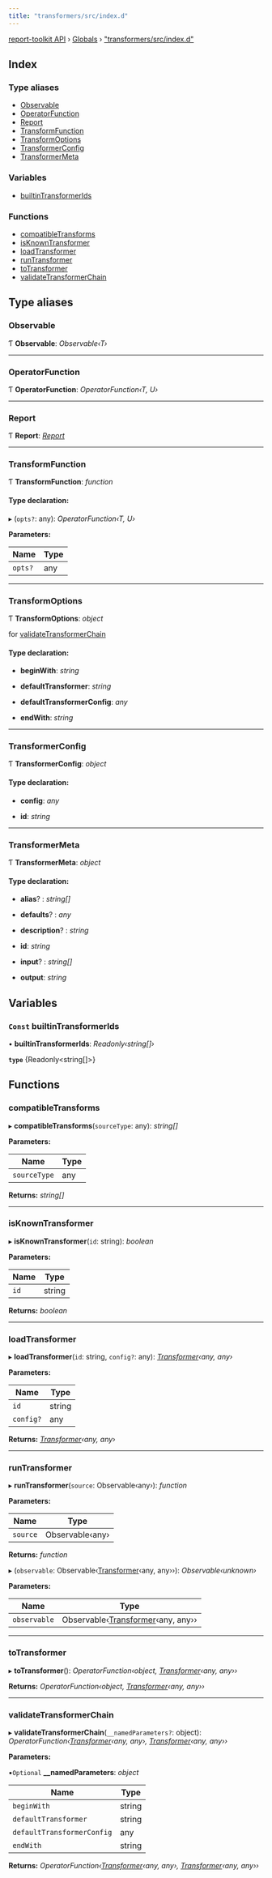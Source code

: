 ```yaml
---
title: "transformers/src/index.d"
---
```


[report-toolkit API](../home.mdx) › [Globals](../home.mdx) › ["transformers/src/index.d"](transformers_src_index_d_.mdx)

## Index

### Type aliases

- [Observable](transformers_src_index_d_#observable)
- [OperatorFunction](transformers_src_index_d_#operatorfunction)
- [Report](transformers_src_index_d_#report)
- [TransformFunction](transformers_src_index_d_#transformfunction)
- [TransformOptions](transformers_src_index_d_#transformoptions)
- [TransformerConfig](transformers_src_index_d_#transformerconfig)
- [TransformerMeta](transformers_src_index_d_#transformermeta)

### Variables

- [builtinTransformerIds](transformers_src_index_d_#const-builtintransformerids)

### Functions

- [compatibleTransforms](transformers_src_index_d_#compatibletransforms)
- [isKnownTransformer](transformers_src_index_d_#isknowntransformer)
- [loadTransformer](transformers_src_index_d_#loadtransformer)
- [runTransformer](transformers_src_index_d_#runtransformer)
- [toTransformer](transformers_src_index_d_#totransformer)
- [validateTransformerChain](transformers_src_index_d_#validatetransformerchain)

## Type aliases

### Observable

Ƭ **Observable**: *Observable‹T›*

___

### OperatorFunction

Ƭ **OperatorFunction**: *OperatorFunction‹T, U›*

___

### Report

Ƭ **Report**: *[Report](../classes/report_toolkit_common.report.report)*

___

### TransformFunction

Ƭ **TransformFunction**: *function*

#### Type declaration:

▸ (`opts?`: any): *OperatorFunction‹T, U›*

**Parameters:**

Name | Type |
------ | ------ |
`opts?` | any |

___

### TransformOptions

Ƭ **TransformOptions**: *object*

for [validateTransformerChain](transformers_src_index_d_#validatetransformerchain)

#### Type declaration:

* **beginWith**: *string*

* **defaultTransformer**: *string*

* **defaultTransformerConfig**: *any*

* **endWith**: *string*

___

### TransformerConfig

Ƭ **TransformerConfig**: *object*

#### Type declaration:

* **config**: *any*

* **id**: *string*

___

### TransformerMeta

Ƭ **TransformerMeta**: *object*

#### Type declaration:

* **alias**? : *string[]*

* **defaults**? : *any*

* **description**? : *string*

* **id**: *string*

* **input**? : *string[]*

* **output**: *string*

## Variables

### `Const` builtinTransformerIds

• **builtinTransformerIds**: *Readonly‹string[]›*

**`type`** {Readonly<string[]>}

## Functions

### compatibleTransforms

▸ **compatibleTransforms**(`sourceType`: any): *string[]*

**Parameters:**

Name | Type |
------ | ------ |
`sourceType` | any |

**Returns:** *string[]*

___

### isKnownTransformer

▸ **isKnownTransformer**(`id`: string): *boolean*

**Parameters:**

Name | Type |
------ | ------ |
`id` | string |

**Returns:** *boolean*

___

### loadTransformer

▸ **loadTransformer**(`id`: string, `config?`: any): *[Transformer](../classes/transformers_src_transformer_d_.transformer)‹any, any›*

**Parameters:**

Name | Type |
------ | ------ |
`id` | string |
`config?` | any |

**Returns:** *[Transformer](../classes/transformers_src_transformer_d_.transformer)‹any, any›*

___

### runTransformer

▸ **runTransformer**(`source`: Observable‹any›): *function*

**Parameters:**

Name | Type |
------ | ------ |
`source` | Observable‹any› |

**Returns:** *function*

▸ (`observable`: Observable‹[Transformer](../classes/transformers_src_transformer_d_.transformer)‹any, any››): *Observable‹unknown›*

**Parameters:**

Name | Type |
------ | ------ |
`observable` | Observable‹[Transformer](../classes/transformers_src_transformer_d_.transformer)‹any, any›› |

___

### toTransformer

▸ **toTransformer**(): *OperatorFunction‹object, [Transformer](../classes/transformers_src_transformer_d_.transformer)‹any, any››*

**Returns:** *OperatorFunction‹object, [Transformer](../classes/transformers_src_transformer_d_.transformer)‹any, any››*

___

### validateTransformerChain

▸ **validateTransformerChain**(`__namedParameters?`: object): *OperatorFunction‹[Transformer](../classes/transformers_src_transformer_d_.transformer)‹any, any›, [Transformer](../classes/transformers_src_transformer_d_.transformer)‹any, any››*

**Parameters:**

▪`Optional`  **__namedParameters**: *object*

Name | Type |
------ | ------ |
`beginWith` | string |
`defaultTransformer` | string |
`defaultTransformerConfig` | any |
`endWith` | string |

**Returns:** *OperatorFunction‹[Transformer](../classes/transformers_src_transformer_d_.transformer)‹any, any›, [Transformer](../classes/transformers_src_transformer_d_.transformer)‹any, any››*

